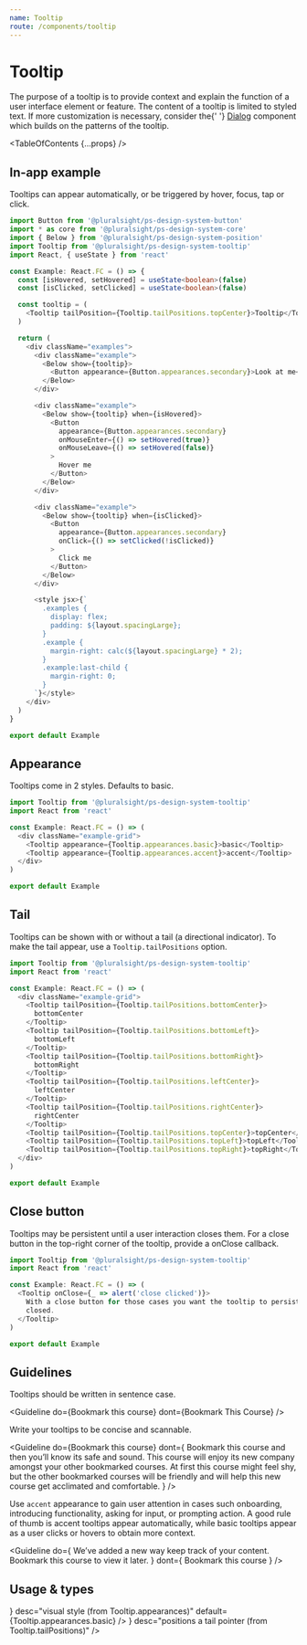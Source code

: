 ```yaml
---
name: Tooltip
route: /components/tooltip
---
```




# Tooltip

<Intro>
  The purpose of a tooltip is to provide context and explain the function of a
  user interface element or feature. The content of a tooltip is limited to
  styled text. If more customization is necessary, consider the{' '}
  <A href="/components/dialog">Dialog</A> component which builds on the patterns
  of the tooltip.
</Intro>

<TableOfContents {...props} />

## In-app example

Tooltips can appear automatically, or be triggered by hover, focus, tap or click.

```typescript
import Button from '@pluralsight/ps-design-system-button'
import * as core from '@pluralsight/ps-design-system-core'
import { Below } from '@pluralsight/ps-design-system-position'
import Tooltip from '@pluralsight/ps-design-system-tooltip'
import React, { useState } from 'react'

const Example: React.FC = () => {
  const [isHovered, setHovered] = useState<boolean>(false)
  const [isClicked, setClicked] = useState<boolean>(false)

  const tooltip = (
    <Tooltip tailPosition={Tooltip.tailPositions.topCenter}>Tooltip</Tooltip>
  )

  return (
    <div className="examples">
      <div className="example">
        <Below show={tooltip}>
          <Button appearance={Button.appearances.secondary}>Look at me</Button>
        </Below>
      </div>

      <div className="example">
        <Below show={tooltip} when={isHovered}>
          <Button
            appearance={Button.appearances.secondary}
            onMouseEnter={() => setHovered(true)}
            onMouseLeave={() => setHovered(false)}
          >
            Hover me
          </Button>
        </Below>
      </div>

      <div className="example">
        <Below show={tooltip} when={isClicked}>
          <Button
            appearance={Button.appearances.secondary}
            onClick={() => setClicked(!isClicked)}
          >
            Click me
          </Button>
        </Below>
      </div>

      <style jsx>{`
        .examples {
          display: flex;
          padding: ${layout.spacingLarge};
        }
        .example {
          margin-right: calc(${layout.spacingLarge} * 2);
        }
        .example:last-child {
          margin-right: 0;
        }
      `}</style>
    </div>
  )
}

export default Example
```

## Appearance

Tooltips come in 2 styles. Defaults to basic.

```typescript
import Tooltip from '@pluralsight/ps-design-system-tooltip'
import React from 'react'

const Example: React.FC = () => (
  <div className="example-grid">
    <Tooltip appearance={Tooltip.appearances.basic}>basic</Tooltip>
    <Tooltip appearance={Tooltip.appearances.accent}>accent</Tooltip>
  </div>
)

export default Example
```

## Tail

Tooltips can be shown with or without a tail (a directional indicator). To make the tail appear, use a `Tooltip.tailPositions` option.

```typescript
import Tooltip from '@pluralsight/ps-design-system-tooltip'
import React from 'react'

const Example: React.FC = () => (
  <div className="example-grid">
    <Tooltip tailPosition={Tooltip.tailPositions.bottomCenter}>
      bottomCenter
    </Tooltip>
    <Tooltip tailPosition={Tooltip.tailPositions.bottomLeft}>
      bottomLeft
    </Tooltip>
    <Tooltip tailPosition={Tooltip.tailPositions.bottomRight}>
      bottomRight
    </Tooltip>
    <Tooltip tailPosition={Tooltip.tailPositions.leftCenter}>
      leftCenter
    </Tooltip>
    <Tooltip tailPosition={Tooltip.tailPositions.rightCenter}>
      rightCenter
    </Tooltip>
    <Tooltip tailPosition={Tooltip.tailPositions.topCenter}>topCenter</Tooltip>
    <Tooltip tailPosition={Tooltip.tailPositions.topLeft}>topLeft</Tooltip>
    <Tooltip tailPosition={Tooltip.tailPositions.topRight}>topRight</Tooltip>
  </div>
)

export default Example
```

## Close button

Tooltips may be persistent until a user interaction closes them. For a close button in the top-right corner of the tooltip, provide a onClose callback.

```typescript
import Tooltip from '@pluralsight/ps-design-system-tooltip'
import React from 'react'

const Example: React.FC = () => (
  <Tooltip onClose={_ => alert('close clicked')}>
    With a close button for those cases you want the tooltip to persist until
    closed.
  </Tooltip>
)

export default Example
```

## Guidelines

Tooltips should be written in sentence case.

<Guideline
  do={<TooltipGuideline>Bookmark this course</TooltipGuideline>}
  dont={<TooltipGuideline>Bookmark This Course</TooltipGuideline>}
/>

Write your tooltips to be concise and scannable.

<Guideline
  do={<TooltipGuideline>Bookmark this course</TooltipGuideline>}
  dont={
    <TooltipGuideline>
      Bookmark this course and then you’ll know its safe and sound. This course
      will enjoy its new company amongst your other bookmarked courses. At first
      this course might feel shy, but the other bookmarked courses will be
      friendly and will help this new course get acclimated and comfortable.
    </TooltipGuideline>
  }
/>

Use `accent` appearance to gain user attention in cases such onboarding, introducing functionality, asking for input, or prompting action. A good rule of thumb is accent tooltips appear automatically, while basic tooltips appear as a user clicks or hovers to obtain more context.

<Guideline
  do={
    <TooltipGuideline appearance={Tooltip.appearances.accent}>
      We’ve added a new way keep track of your content. Bookmark this course to
      view it later.
    </TooltipGuideline>
  }
  dont={
    <TooltipGuideline appearance={Tooltip.appearances.accent}>
      Bookmark this course
    </TooltipGuideline>
  }
/>

## Usage & types

<Usage
  install="npm install @pluralsight/ps-design-system-tooltip"
  import="import Tooltip from '@pluralsight/ps-design-system-tooltip"
  packageName="tooltip"
  version={props.version}
/>

<TypesTable>
  <TypesProp
    name="appearance"
    type={<TypesEnum enum={Tooltip.appearances} />}
    desc="visual style (from Tooltip.appearances)"
    default={Tooltip.appearances.basic}
  />
  <TypesProp
    name="onClose"
    type="Event => ()"
    desc="displays a close button, triggered on click"
  />
  <TypesProp
    name="tailPosition"
    type={<TypesEnum enum={Tooltip.tailPositions} />}
    desc="positions a tail pointer (from Tooltip.tailPositions)"
  />
</TypesTable>
